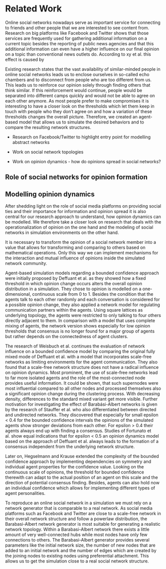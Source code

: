 # Related Work

Online social networks nowadays serve as important service for connecting to friends and other people that we are interested to see content from. Research on big platforms like Facebook and Twitter shows that those services are frequently used for gathering additional information on a current topic besides the reporting of public news agencies and that this additional information can even have a higher influence on our final opinion on a topic than conventional news outlets do. According to xy et al. this effect is caused by 


Existing research states that the vast availability of similar-minded people in online social networks leads us to enclose ourselves in so-called echo chambers and to disconnect from people who are too different from us. This leads us to reinforce our opinion solely through finding others that think similar. If this reinforcement would continue, people would be separated into different camps quickly and would not be able to agree on each other anymore. As most people prefer to make compromises it is interesting to have a closer look on the thresholds which let them keep in touch with people who they don’t agree on and how a variation of these thresholds changes the overall picture. Therefore, we created an agent-based model that allows us to simulate the desired behaviors and to compare the resulting network structures.

- Research on Facebook/Twitter to highlight entry point for modelling abstract networks

- Work on social network topologies



- Work on opinion dynamics - how do opinions spread in social networks?


## Role of social networks for opinion formation

## Modelling opinion dynamics

After shedding light on the role of social media platforms on providing social ties and their importance for information and opinion spread it is also central for our research approach to understand, how opinion dynamics can be modelled. We therefore take a closer look on research that deals with the operationalization of opinion on the one hand and the modeling of social networks in simulation environments on the other hand.

It is necessary to transform the opinion of a social network member into a value that allows for transforming and comparing to others based on mathematical operations. Only this way we can implement mechanisms for the interaction and mutual influence of opinions inside the simulated network community.

Agent-based simulation models regarding a bounded confidence approach were initially proposed by Deffuant et al. as they showed how a fixed threshold in which opinion change occurs alters the overall opinion distribution in a simulation. They chose to opinion is modelled on a one-dimensional, continuous scale from 0 to 1. Besides the condition that the agents talk to each other randomly and each conversation is considered for a possible opinion change, they also applied a network model for regulating communication partners within the agents. Using square lattices as underlying topology, the agents were restricted to only talking to four others directly adjacent to them. In comparison with a model that uses complete mixing of agents, the network version shows especially for low opinion thresholds that consensus is no longer found for a major group of agents but rather depends on the connectedness of agent clusters.

The research of Weisbuch et al. continues the evaluation of network influence on a bounded confidence model by comparing the original fully mixed mode of Deffuant et al. with a model that incorporates scale-free networks as limiting environments for the agent communication. They also found that a scale-free network structure does not have a radical influence on opinion dynamics. Most prominent, the use of scale-free networks lead to far more isolated agents and the role of the most-connected node provides useful information. It could be shown, that such supernodes were most influential compared to all other nodes and processed themselves also a significant opinion change during the clustering process. With decreasing density, differences to the standard mixed variant get more visible. Further motivation for investigating the effect of Barabási-Albert networks is given by the research of Stauffer et al. who also differentiated between directed and undirected networks. They discovered that especially for small epsilon < 0.4 for the bounded confidence intervals the opinions of the simulated agents show stronger deviations from each other. For epsilon > 0.4 their agents always end up with finding a consensus. Studies of Fortunato et al. show equal indications that for epsilon < 0.5 an opinion dynamics model based on the approach of Deffuant et al. always leads to the formation of a consensus independent from the underlying network structure.

Later on, Hegselmann and Krause extended the complexity of the bounded confidence approach by implementing dependencies on symmetry and individual agent properties for the confidence value. Looking on the continuous scale of opinions, the threshold for bounded confidence therewith can adapt to the actual position of an agent on this scale and the direction of potential consensus finding. Besides, agents can also hold now an individual confidence which allows for implementing different types of agent personalities.







To reproduce an online social network in a simulation we must rely on a network generator that is comparable to a real network. As social media platforms such as Facebook and Twitter are close to a scale-free network in their overall network structure and follow a powerlaw distribution, the Barabasi-Albert network generator is most suitable for generating a realistic network topology. Within a Barabasi-Albert network there exists a little amount of very well-connected hubs while most nodes have only few connections to others. The Barabasi-Albert generator provides several parameters like the initial network size, the number of new nodes that are added to an initial network and the number of edges which are created by the joining nodes to existing nodes using preferential attachment. This allows us to get the simulation close to a real social network structure.